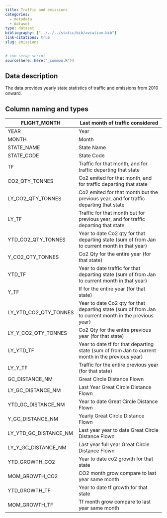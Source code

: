```yaml
---
title: Traffic and emissions
categories:
  - metadata
  - dataset
type: dataset
bibliography: ["../../../static/bib/aviation.bib"]
link-citations: true
slug: emissions
---
```

```r
# run setup script
source(here::here("_common.R"))
```
## Data description
The data provides yearly state statistics of traffic and emissions from 2010 onward.

## Column naming and types


| FLIGHT_MONTH          | Last month of traffic considered                                                                        |
|-----------------------|---------------------------------------------------------------------------------------------------------|
| YEAR                  | Year                                                                                                    |
| MONTH                 | Month                                                                                                   |
| STATE_NAME            | State Name                                                                                              |
| STATE_CODE            | State Code                                                                                              |
| TF                    | Traffic for that month, and for traffic departing that state                                            |
| CO2_QTY_TONNES        | Co2 emited for that month, and for traffic departing that state                                         |
| LY_CO2_QTY_TONNES     | Co2 emited for that month but the previous year, and for traffic   departing that state                 |
| LY_TF                 | Traffic for that month but for previous year, and for traffic departing   that state                    |
| YTD_CO2_QTY_TONNES    | Year to date Co2 qty for that departing state (sum of from Jan to current   month in that year)         |
| Y_CO2_QTY_TONNES      | Co2 Qty for the entire year (for that state)                                                            |
| YTD_TF                | Year to date traffic for that departing state (sum of from Jan to current   month in that year)         |
| Y_TF                  | tf for the entire year (for that state)                                                                 |
| LY_YTD_CO2_QTY_TONNES | Year to date Co2 qty for that departing state (sum of from Jan to current   month in the previous year) |
| LY_Y_CO2_QTY_TONNES   | Co2 Qty for the entire previous year (for that state)                                                   |
| LY_YTD_TF             | Year to date tf for that departing state (sum of from Jan to current   month in the previous year)      |
| LY_Y_TF               | Traffic for the entire previous year (for that state)                                                   |
| GC_DISTANCE_NM        | Great Circle Distance Flown                                                                             |
| LY_GC_DISTANCE_NM     | Last Year Great Circle Distance Flown                                                                   |
| YTD_GC_DISTANCE_NM    | Year to date Great Circle Distance Flown                                                                |
| Y_GC_DISTANCE_NM      | Yearly Great Circle Distance Flown                                                                      |
| LY_YTD_GC_DISTANCE_NM | Last year year to date Great Circle Distance Flown                                                      |
| LY_Y_GC_DISTANCE_NM   | Last year full year Great Circle Distance Flown                                                         |
| YTD_GROWTH_CO2        | Year to date co2 growth for that state                                                                  |
| MOM_GROWTH_CO2        | CO2 month grow compare to last year same month                                                          |
| YTD_GROWTH_TF         | Year to date tf growth for that state                                                                   |
| MOM_GROWTH_TF         | Tf month grow compare to last year same month                                                           |